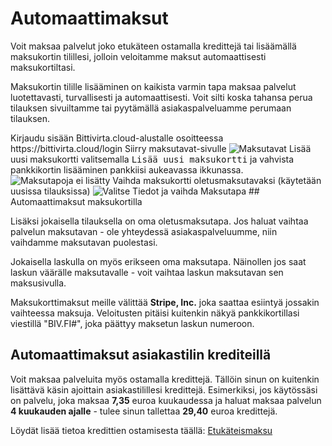 
# Automaattimaksut

Voit maksaa palvelut joko etukäteen ostamalla kredittejä tai lisäämällä
maksukortin tilillesi, jolloin veloitamme maksut automaattisesti
maksukortiltasi.

Maksukortin tilille lisääminen on kaikista varmin tapa maksaa palvelut
luotettavasti, turvallisesti ja automaattisesti. Voit silti koska tahansa perua
tilauksen sivuiltamme tai pyytämällä asiakaspalveluamme perumaan tilauksen.

<Stepper title="Automaattimaksujen käyttöönotto maksukortille">
  <Step>
    Kirjaudu sisään Bittivirta.cloud-alustalle osoitteessa
    https://bittivirta.cloud/login
  </Step>
  <Step>
    Siirry maksutavat-sivulle
    <Image img={require("./assets/maksutavat.png")} alt="Maksutavat" />
  </Step>
  <Step>
    Lisää uusi maksukortti valitsemalla <kbd>Lisää uusi maksukortti</kbd> ja
    vahvista pankkikortin lisääminen pankkiisi aukeavassa ikkunassa.
    <Image
      img={require("./assets/ei-maksutapoja.png")}
      style={{ maxWidth: "400px" }}
      alt="Maksutapoja ei lisätty"
    />
  </Step>
  <Step>
    Vaihda maksukortti oletusmaksutavaksi (käytetään uusissa tilauksissa)
    <Image
      img={require("./assets/oletusmaksutapa.png")}
      alt="Valitse Tiedot ja vaihda Maksutapa"
    />
  </Step>
</Stepper>
## Automaattimaksut maksukortilla

Lisäksi jokaisella tilauksella on oma oletusmaksutapa. Jos haluat vaihtaa
palvelun maksutavan - ole yhteydessä asiakaspalveluumme, niin vaihdamme
maksutavan puolestasi.

Jokaisella laskulla on myös erikseen oma maksutapa. Näinollen jos saat laskun
väärälle maksutavalle - voit vaihtaa laskun maksutavan sen maksusivulla.

Maksukorttimaksut meille välittää **Stripe, Inc.** joka saattaa esiintyä
jossakin vaihteessa maksuja. Veloitusten pitäisi kuitenkin näkyä
pankkikortillasi viestillä "BIV.FI#", joka päättyy maksetun laskun numeroon.

## Automaattimaksut asiakastilin krediteillä

Voit maksaa palveluita myös ostamalla kredittejä. Tällöin sinun on kuitenkin
lisättävä käsin ajoittain asiakastilillesi kredittejä. Esimerkiksi, jos
käytössäsi on palvelu, joka maksaa **7,35** euroa kuukaudessa ja haluat maksaa
palvelun **4 kuukauden ajalle** - tulee sinun tallettaa **29,40** euroa
kredittejä.

Löydät lisää tietoa kredittien ostamisesta täällä:
[Etukäteismaksu](./prepayments)
